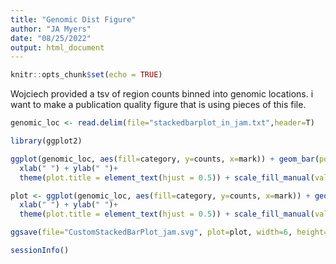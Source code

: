 ---
title: "Genomic Dist Figure"
author: "JA Myers"
date: "08/25/2022"
output: html_document
---

```{r setup, include=FALSE}
knitr::opts_chunk$set(echo = TRUE)
```

Wojciech provided a tsv of region counts binned into genomic locations. i want to make a publication quality figure that is using pieces of this file. 

```{r}
genomic_loc <- read.delim(file="stackedbarplot_in_jam.txt",header=T)

```


```{r}
library(ggplot2)

ggplot(genomic_loc, aes(fill=category, y=counts, x=mark)) + geom_bar(position = "fill", stat = "identity") +  ggtitle(" ") +
  xlab(" ") + ylab(" ")+
  theme(plot.title = element_text(hjust = 0.5)) + scale_fill_manual(values=c("Blue","DarkTurquoise", "#33FF99", "DarkSlateBlue", "#669933", "DarkGreen", "#CC0033", "#FF00CC", "#CC99FF", "DarkKhaki", "Yellow", "#FFFFCC")) + theme_classic()

plot <- ggplot(genomic_loc, aes(fill=category, y=counts, x=mark)) + geom_bar(position = "fill", stat = "identity") +  ggtitle(" ") +
  xlab(" ") + ylab(" ")+
  theme(plot.title = element_text(hjust = 0.5)) + scale_fill_manual(values=c("Blue","DarkTurquoise", "#33FF99", "DarkSlateBlue", "#669933", "DarkGreen", "#CC0033", "#FF00CC", "#CC99FF", "DarkKhaki", "Yellow", "#FFFFCC")) + theme_classic()

ggsave(file="CustomStackedBarPlot_jam.svg", plot=plot, width=6, height=4)

```


```{r}
sessionInfo()
```
